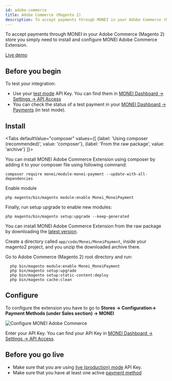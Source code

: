 ```yaml
---
id: adobe-commerce
title: Adobe Commerce (Magento 2)
description: To accept payments through MONEI in your Adobe Commerce (Magento 2) store you simply need to install and configure MONEI Adobe Commerce Extension.
---
```


To accept payments through MONEI in your Adobe Commerce (Magento 2) store you simply need to install and configure MONEI Adobe Commerce Extension.

<a href="https://magento2-demo.monei.com/" target="_blank" className="button button--primary">
  Live demo
</a>


## Before you begin

To test your integration:

- Use your [test mode](testing.md) API Key. You can find them in [MONEI Dashboard → Settings → API Access](https://dashboard.monei.com/settings/api)
- You can check the status of a test payment in your [MONEI Dashboard → Payments](https://dashboard.monei.com/payments) (in test mode).

## Install


<Tabs
  defaultValue="composer"
  values={[
    {label: 'Using composer (recommended)', value: 'composer'},
    {label: 'From the raw package', value: 'archive'}
  ]}>
  <TabItem value="composer">

You can install MONEI Adobe Commerce Extension using composer by adding it to your composer file using following command:

```shell
composer require monei/module-monei-payment --update-with-all-dependencies
```

Enable module

```shell
php magento/bin/magento module:enable Monei_MoneiPayment
```

Finally, run setup upgrade to enable new modules:

```shell
php magento/bin/magento setup:upgrade --keep-generated
```
  </TabItem>
  <TabItem value="archive">

You can install MONEI Adobe Commerce Extension from the raw package by downloading the [latest version](https://github.com/MONEI/MONEI-AdobeCommerce-Magento2/archive/refs/heads/main.zip).

Create a directory called `app/code/Monei/MoneiPayment`, inside your magento2 project, and you unzip the downloaded archive there.

Go to Adobe Commerce (Magento 2) root directory and run:

```shell
  php bin/magento module:enable Monei_MoneiPayment
  php bin/magento setup:upgrade
  php bin/magento setup:static-content:deploy
  php bin/magento cache:clean
```
  </TabItem>
</Tabs>

## Configure

To configure the extension you have to go to **Stores → Configuration→ Payment Methods (under Sales section) →
MONEI**

![Configure MONEI Adobe Commerce](/img/configure-magento-0.jpg)

Enter your API Key. You can find your API Key in [MONEI Dashboard → Settings → API Access](https://dashboard.monei.com/settings/api).

## Before you go live

- Make sure that you are using [live (production) mode](testing.md) API Key.
- Make sure that you have at least one active [payment method](https://dashboard.monei.com/settings/payment-methods)

